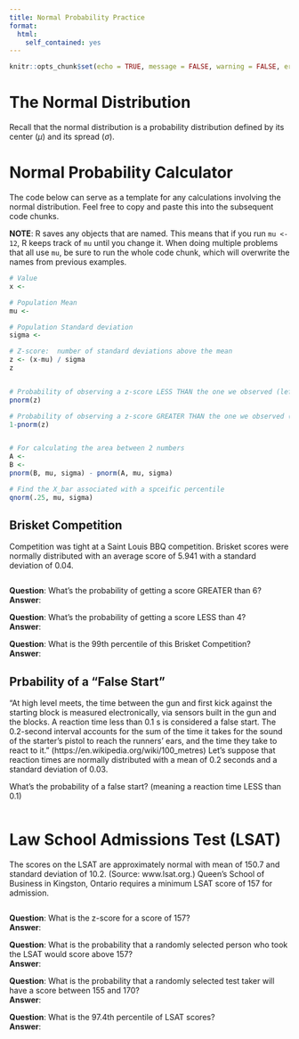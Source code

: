 ```yaml
---
title: Normal Probability Practice
format:
  html:
    self_contained: yes
---
```

```r
knitr::opts_chunk$set(echo = TRUE, message = FALSE, warning = FALSE, error = TRUE)
```


# The Normal Distribution

Recall that the normal distribution is a probability distribution defined by its center ($\mu$) and its spread ($\sigma$).  


# Normal Probability Calculator

The code below can serve as a template for any calculations involving the normal distribution.  Feel free to copy and paste this into the subsequent code chunks.  

__NOTE__:  R saves any objects that are named.  This means that if you run `mu <- 12`, R keeps track of `mu` until you change it.  When doing multiple problems that all use `mu`, be sure to run the whole code chunk, which will overwrite the names from previous examples.  

```r

# Value
x <- 

# Population Mean
mu <- 

# Population Standard deviation
sigma <- 

# Z-score:  number of standard deviations above the mean
z <- (x-mu) / sigma
z


# Probability of observing a z-score LESS THAN the one we observed (left tail)
pnorm(z)

# Probability of observing a z-score GREATER THAN the one we observed (Right Tail)
1-pnorm(z)


# For calculating the area between 2 numbers
A <- 
B <- 
pnorm(B, mu, sigma) - pnorm(A, mu, sigma)

# Find the X_bar associated with a spceific percentile
qnorm(.25, mu, sigma)

```


## Brisket Competition

Competition was tight at a Saint Louis BBQ competition.  Brisket scores were normally distributed with an average score of 5.941 with a standard deviation of 0.04.  

```r

```

__Question__: What's the probability of getting a score GREATER than 6?  
__Answer__:  


__Question__: What's the probability of getting a score LESS than 4?  
__Answer__:  

__Question__:  What is the 99th percentile of this Brisket Competition?  
__Answer__:  


## Prbability of a "False Start"

“At high level meets, the time between the gun and first kick against the starting block is measured electronically, via sensors built in the gun and the blocks. A reaction time less than 0.1 s is considered a false start. The 0.2-second interval accounts for the sum of the time it takes for the sound of the starter's pistol to reach the runners' ears, and the time they take to react to it.” (https://en.wikipedia.org/wiki/100_metres) 
Let's suppose that reaction times are normally distributed with a mean of 0.2 seconds and a standard deviation of 0.03.  

What's the probability of a false start? (meaning a reaction time LESS than 0.1)

```r

```


# Law School Admissions Test (LSAT)

The scores on the LSAT are approximately normal with mean of 150.7 and standard deviation of 10.2. (Source: www.lsat.org.) Queen's School of Business in Kingston, Ontario requires a minimum LSAT score of 157 for admission.

```r

```

__Question__:  What is the z-score for a score of 157?  
__Answer__:  


__Question__: What is the probability that a randomly selected person who took the LSAT would score above 157?  
__Answer__:  


__Question__:  What is the probability that a randomly selected test taker will have a score between 155 and 170?  
__Answer__:  


__Question__:  What is the 97.4th percentile of LSAT scores?  
__Answer__:  





